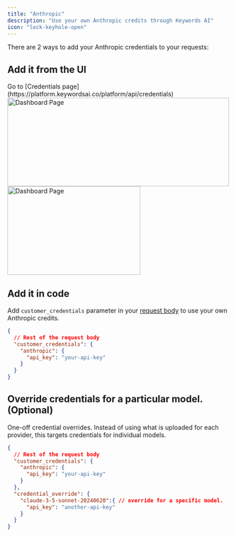 ```yaml
---
title: "Anthropic"
description: "Use your own Anthropic credits through Keywords AI"
icon: "lock-keyhole-open"
---
```


There are 2 ways to add your Anthropic credentials to your requests:
## Add it from the UI

<Steps>
<Step title="Go to the Credentials page">
Go to [Credentials page](https://platform.keywordsai.co/platform/api/credentials)
<img height="200" width="500"  src="/images/bring-own-key.png" alt="Dashboard Page"/>
</Step>
<Step title="Add your Anthropic credentials.">

<img height="200" width="300"  src="/images/providers/anthropic.png" alt="Dashboard Page"/>
</Step>

</Steps>

## Add it in code

Add `customer_credentials` parameter in your [request body](/api-endpoints/proxy-endpoints/chat-completions) to use your own Anthropic credits.

```json
{
  // Rest of the request body
  "customer_credentials": {
    "anthropic": {
      "api_key": "your-api-key"
    }
  }
}
```

## Override credentials for a particular model. (Optional)
One-off credential overrides. Instead of using what is uploaded for each provider, this targets credentials for individual models.
```json
{
  // Rest of the request body
  "customer_credentials": {
    "anthropic": {
      "api_key": "your-api-key"
    }
  },
  "credential_override": {
    "claude-3-5-sonnet-20240620":{ // override for a specific model.
      "api_key": "another-api-key"
    }
  }
}
```